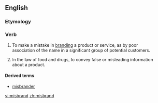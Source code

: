 ==English==

===Etymology===
{{prefix|mis|brand|lang=en}}

===Verb===
{{en-verb}}

# {{context|business|marketing|lang=en}} To make a mistake in [[branding]] a product or service, as by poor association of the name in a significant group of potential customers.
# {{context|legal|lang=en}} In the law of food and drugs, to convey false or misleading information about a product.

====Derived terms====
* [[misbrander]]

[[vi:misbrand]]
[[zh:misbrand]]